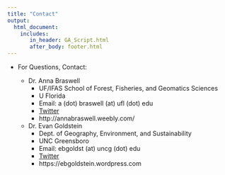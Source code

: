 ```yaml
---
title: "Contact"
output: 
  html_document:
    includes:
       in_header: GA_Script.html
       after_body: footer.html
---
```



* For Questions, Contact: 

  + Dr. Anna Braswell 
    + UF/IFAS School of Forest, Fisheries, and Geomatics Sciences 
    + U Florida
    + Email: a (dot) braswell (at) ufl (dot) edu
    + [Twitter](https://twitter.com/AEBraswell)
    + http://annabraswell.weebly.com/
    
  + Dr. Evan Goldstein
    + Dept. of Geography, Environment, and Sustainability
    + UNC Greensboro
    + Email: ebgoldst (at) uncg (dot) edu
    + [Twitter](http://www.twitter.com/ebgoldstein)
    + https://ebgoldstein.wordpress.com
    